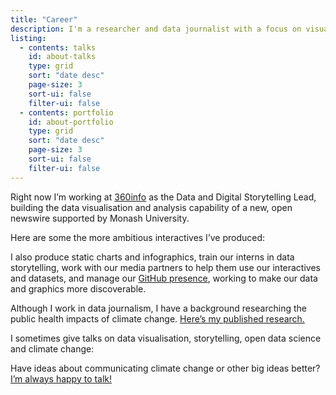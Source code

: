 ```yaml
---
title: "Career"
description: I'm a researcher and data journalist with a focus on visualising and communicating climate change.
listing:
  - contents: talks
    id: about-talks
    type: grid
    sort: "date desc"
    page-size: 3
    sort-ui: false
    filter-ui: false
  - contents: portfolio
    id: about-portfolio
    type: grid
    sort: "date desc"
    page-size: 3
    sort-ui: false
    filter-ui: false
---
```


Right now I'm working at [360info](https://newshub.360info.org) as the Data and Digital Storytelling Lead, building the data visualisation and analysis capability of a new, open newswire supported by Monash University.

Here are some the more ambitious interactives I've produced:

::::{.column-screen-inset}
:::{#about-portfolio}
:::
::::

I also produce static charts and infographics, train our interns in data storytelling, work with our media partners to help them use our interactives and datasets, and manage our [GitHub presence](https://github.ciom/360-info), working to make our data and graphics more discoverable.

Although I work in data journalism, I have a background researching the public health impacts of climate change. [Here's my published research.](https://scholar.google.com/citations?user=Otq-xj0AAAAJ&hl=en)

I sometimes give talks on data visualisation, storytelling, open data science and climate change:

::::{.column-screen-inset}
:::{#about-talks}
:::
::::

Have ideas about communicating climate change or other big ideas better? [I'm always happy to talk!](mailto:me@jamesgoldie.dev)
